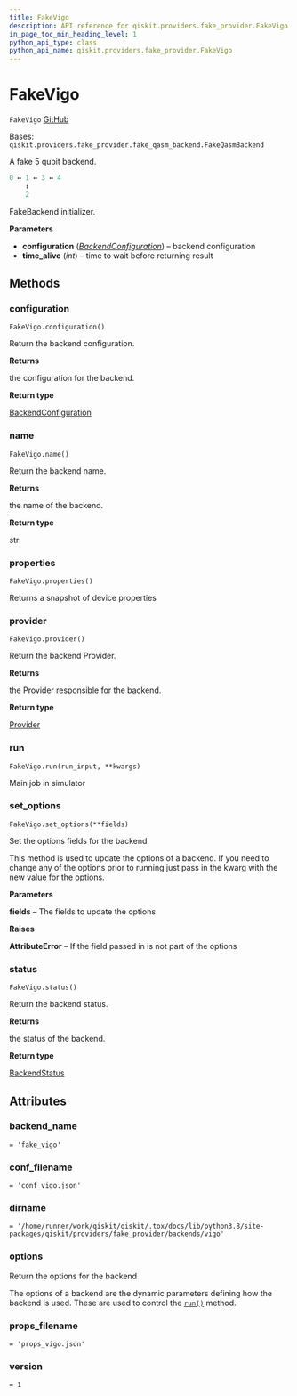 ```yaml
---
title: FakeVigo
description: API reference for qiskit.providers.fake_provider.FakeVigo
in_page_toc_min_heading_level: 1
python_api_type: class
python_api_name: qiskit.providers.fake_provider.FakeVigo
---
```


# FakeVigo

<span id="qiskit.providers.fake_provider.FakeVigo" />

`FakeVigo` [GitHub](https://github.com/qiskit/qiskit/tree/stable/0.22/qiskit/providers/fake_provider/backends/vigo/fake_vigo.py "view source code")

Bases: `qiskit.providers.fake_provider.fake_qasm_backend.FakeQasmBackend`

A fake 5 qubit backend.

```python
0 ↔ 1 ↔ 3 ↔ 4
    ↕
    2
```

FakeBackend initializer.

**Parameters**

*   **configuration** ([*BackendConfiguration*](qiskit.providers.models.BackendConfiguration "qiskit.providers.models.BackendConfiguration")) – backend configuration
*   **time\_alive** (*int*) – time to wait before returning result

## Methods

### configuration

<span id="qiskit.providers.fake_provider.FakeVigo.configuration" />

`FakeVigo.configuration()`

Return the backend configuration.

**Returns**

the configuration for the backend.

**Return type**

[BackendConfiguration](qiskit.providers.models.BackendConfiguration "qiskit.providers.models.BackendConfiguration")

### name

<span id="qiskit.providers.fake_provider.FakeVigo.name" />

`FakeVigo.name()`

Return the backend name.

**Returns**

the name of the backend.

**Return type**

str

### properties

<span id="qiskit.providers.fake_provider.FakeVigo.properties" />

`FakeVigo.properties()`

Returns a snapshot of device properties

### provider

<span id="qiskit.providers.fake_provider.FakeVigo.provider" />

`FakeVigo.provider()`

Return the backend Provider.

**Returns**

the Provider responsible for the backend.

**Return type**

[Provider](qiskit.providers.Provider "qiskit.providers.Provider")

### run

<span id="qiskit.providers.fake_provider.FakeVigo.run" />

`FakeVigo.run(run_input, **kwargs)`

Main job in simulator

### set\_options

<span id="qiskit.providers.fake_provider.FakeVigo.set_options" />

`FakeVigo.set_options(**fields)`

Set the options fields for the backend

This method is used to update the options of a backend. If you need to change any of the options prior to running just pass in the kwarg with the new value for the options.

**Parameters**

**fields** – The fields to update the options

**Raises**

**AttributeError** – If the field passed in is not part of the options

### status

<span id="qiskit.providers.fake_provider.FakeVigo.status" />

`FakeVigo.status()`

Return the backend status.

**Returns**

the status of the backend.

**Return type**

[BackendStatus](qiskit.providers.models.BackendStatus "qiskit.providers.models.BackendStatus")

## Attributes

<span id="qiskit.providers.fake_provider.FakeVigo.backend_name" />

### backend\_name

`= 'fake_vigo'`

<span id="qiskit.providers.fake_provider.FakeVigo.conf_filename" />

### conf\_filename

`= 'conf_vigo.json'`

<span id="qiskit.providers.fake_provider.FakeVigo.dirname" />

### dirname

`= '/home/runner/work/qiskit/qiskit/.tox/docs/lib/python3.8/site-packages/qiskit/providers/fake_provider/backends/vigo'`

<span id="qiskit.providers.fake_provider.FakeVigo.options" />

### options

Return the options for the backend

The options of a backend are the dynamic parameters defining how the backend is used. These are used to control the [`run()`](qiskit.providers.fake_provider.FakeVigo#run "qiskit.providers.fake_provider.FakeVigo.run") method.

<span id="qiskit.providers.fake_provider.FakeVigo.props_filename" />

### props\_filename

`= 'props_vigo.json'`

<span id="qiskit.providers.fake_provider.FakeVigo.version" />

### version

`= 1`

